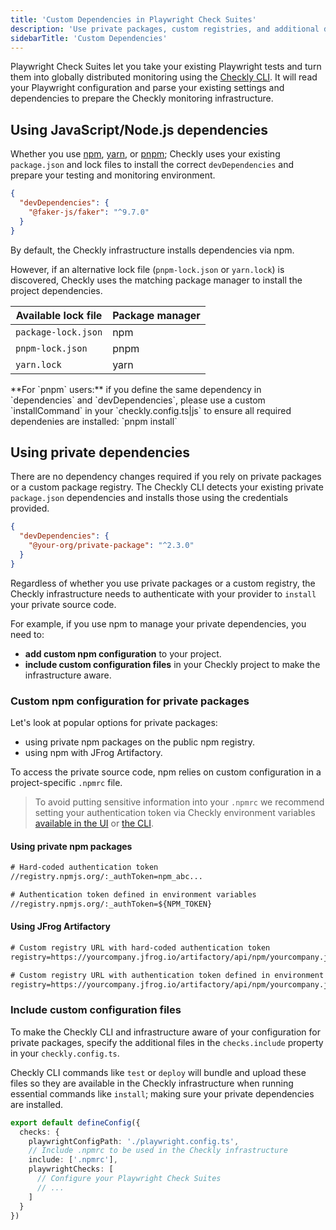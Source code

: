 ```yaml
---
title: 'Custom Dependencies in Playwright Check Suites'
description: 'Use private packages, custom registries, and additional dependencies in your Playwright Check Suites.'
sidebarTitle: 'Custom Dependencies'
---
```



<PlaywrightCheckSuiteBetaNote />

Playwright Check Suites let you take your existing Playwright tests and turn them into globally distributed monitoring using the [Checkly CLI](/cli/). It will read your Playwright configuration and parse your existing settings and dependencies to prepare the Checkly monitoring infrastructure.

## Using JavaScript/Node.js dependencies

Whether you use [npm](https://www.npmjs.com/), [yarn](https://yarnpkg.com/), or [pnpm](https://pnpm.io/); Checkly uses your existing `package.json` and lock files to install the correct `devDependencies` and prepare your testing and monitoring environment.

```json
{
  "devDependencies": {
    "@faker-js/faker": "^9.7.0"
  }
}
```

<Note>
By default, the Checkly infrastructure installs dependencies via npm.
</Note>

However, if an alternative lock file (`pnpm-lock.json` or `yarn.lock`) is discovered, Checkly uses the matching package manager to install the project dependencies.

| Available lock file | Package manager |
|---------------------|-----------------|
| `package-lock.json` | npm             |
| `pnpm-lock.json`    | pnpm            |
| `yarn.lock`         | yarn            |

<Warning>
**For `pnpm` users:** if you define the same dependency in `dependencies` and `devDependencies`, please use a custom `installCommand` in your `checkly.config.ts|js` to ensure all required dependenies are installed: `pnpm install`
</Warning>

## Using private dependencies

There are no dependency changes required if you rely on private packages or a custom package registry. The Checkly CLI detects your existing private `package.json` dependencies and installs those using the credentials provided.

```json
{
  "devDependencies": {
    "@your-org/private-package": "^2.3.0"
  }
}
```


Regardless of whether you use private packages or a custom registry, the Checkly infrastructure needs to authenticate with your provider to `install` your private source code.

For example, if you use npm to manage your private dependencies, you need to:

- **add custom npm configuration** to your project.
- **include custom configuration files** in your Checkly project to make the infrastructure aware.

### Custom npm configuration for private packages

Let's look at popular options for private packages:

- using private npm packages on the public npm registry.
- using npm with JFrog Artifactory.

To access the private source code, npm relies on custom configuration in a project-specific `.npmrc` file.

> To avoid putting sensitive information into your `.npmrc` we recommend setting your authentication token via Checkly environment variables [available in the UI](https://app.checklyhq.com/environment-variables) or [the CLI](https://www.checklyhq.com/docs/cli/using-environment-variables/#managing-remote-environment-variables-using-the-cli).

#### Using private npm packages

```txt
# Hard-coded authentication token
//registry.npmjs.org/:_authToken=npm_abc...

# Authentication token defined in environment variables
//registry.npmjs.org/:_authToken=${NPM_TOKEN}
```

#### Using JFrog Artifactory

```txt
# Custom registry URL with hard-coded authentication token
registry=https://yourcompany.jfrog.io/artifactory/api/npm/yourcompany.jfrog.io/artifactory/api/npm/npm-local/:_authToken=abc...

# Custom registry URL with authentication token defined in environment variables
registry=https://yourcompany.jfrog.io/artifactory/api/npm/yourcompany.jfrog.io/artifactory/api/npm/npm-local/:_authToken=${ARTIFACTORY_TOKEN}
```

### Include custom configuration files

To make the Checkly CLI and infrastructure aware of your configuration for private packages, specify the additional files in the `checks.include` property in your `checkly.config.ts`.

Checkly CLI commands like `test` or `deploy` will bundle and upload these files so they are available in the Checkly infrastructure when running essential commands like `install`; making sure your private dependencies are installed.

```typescript checkly.config.ts
export default defineConfig({
  checks: {
    playwrightConfigPath: './playwright.config.ts',
    // Include .npmrc to be used in the Checkly infrastructure
    include: ['.npmrc'],
    playwrightChecks: [
      // Configure your Playwright Check Suites
      // ...
    ]
  }
})
```
